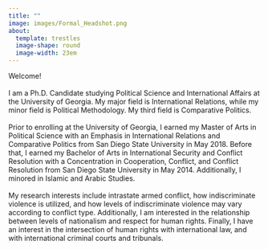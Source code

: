 ```yaml
---
title: ""
image: images/Formal_Headshot.png
about:
  template: trestles
  image-shape: round
  image-width: 23em
---
```


Welcome!
<br>
<br>
I am a Ph.D. Candidate studying Political Science and International Affairs at the University of Georgia. My major field is International Relations, while my minor field is Political Methodology. My third field is Comparative Politics.
<br>
<br>
Prior to enrolling at the University of Georgia, I earned my Master of Arts in Political Science with an Emphasis in International Relations and Comparative Politics from San Diego State University in May 2018. Before that, I earned my Bachelor of Arts in International Security and Conflict Resolution with a Concentration in Cooperation, Conflict, and Conflict Resolution from San Diego State University in May 2014. Additionally, I minored in Islamic and Arabic Studies.
<br>
<br>
My research interests include intrastate armed conflict, how indiscriminate violence is utilized, and how levels of indiscriminate violence may vary according to conflict type. Additionally, I am interested in the relationship between levels of nationalism and respect for human rights. Finally, I have an interest in the intersection of human rights with international law, and with international criminal courts and tribunals. 